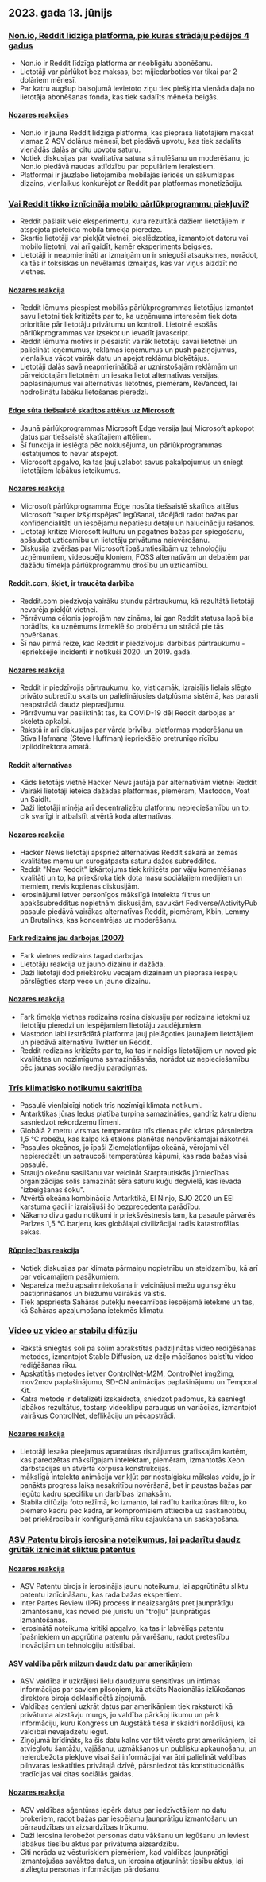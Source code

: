 

<CallToAction />

<Steps>

## 2023. gada 13. jūnijs

### [Non.io, Reddit līdzīga platforma, pie kuras strādāju pēdējos 4 gadus](https://non.io)

- Non.io ir Reddit līdzīga platforma ar neobligātu abonēšanu.
- Lietotāji var pārlūkot bez maksas, bet mijiedarboties var tikai par 2 dolāriem mēnesī.
- Par katru augšup balsojumā ievietoto ziņu tiek piešķirta vienāda daļa no lietotāja abonēšanas fonda, kas tiek sadalīts mēneša beigās.

#### [Nozares reakcijas](http://news.ycombinator.com/item?id=36296695)

- Non.io ir jauna Reddit līdzīga platforma, kas pieprasa lietotājiem maksāt vismaz 2 ASV dolārus mēnesī, bet piedāvā upvotu, kas tiek sadalīts vienādās daļās ar citu upvotu saturu.
- Notiek diskusijas par kvalitatīva satura stimulēšanu un moderēšanu, jo Non.io piedāvā naudas atlīdzību par populāriem ierakstiem.
- Platformai ir jāuzlabo lietojamība mobilajās ierīcēs un sākumlapas dizains, vienlaikus konkurējot ar Reddit par platformas monetizāciju.

### [Vai Reddit tikko iznīcināja mobilo pārlūkprogrammu piekļuvi?](https://reddit.com/r/help/comments/135tly1/helpdid_reddit_just_destroy_mobile_browser_access/)

- Reddit pašlaik veic eksperimentu, kura rezultātā dažiem lietotājiem ir atspējota pieteiktā mobilā tīmekļa pieredze.
- Skartie lietotāji var piekļūt vietnei, pieslēdzoties, izmantojot datoru vai mobilo lietotni, vai arī gaidīt, kamēr eksperiments beigsies.
- Lietotāji ir neapmierināti ar izmaiņām un ir snieguši atsauksmes, norādot, ka tās ir toksiskas un nevēlamas izmaiņas, kas var viņus aizdzīt no vietnes.

#### [Nozares reakcija](http://news.ycombinator.com/item?id=36287411)

- Reddit lēmums piespiest mobilās pārlūkprogrammas lietotājus izmantot savu lietotni tiek kritizēts par to, ka uzņēmuma interesēm tiek dota prioritāte pār lietotāju privātumu un kontroli. Lietotnē esošās pārlūkprogrammas var izsekot un ievadīt javascript.
- Reddit lēmuma motīvs ir piesaistīt vairāk lietotāju savai lietotnei un palielināt ieņēmumus, reklāmas ieņēmumus un push paziņojumus, vienlaikus vācot vairāk datu un apejot reklāmu bloķētājus.
- Lietotāji dalās savā neapmierinātībā ar uznirstošajām reklāmām un pārveidotajām lietotnēm un iesaka lietot alternatīvas versijas, paplašinājumus vai alternatīvas lietotnes, piemēram, ReVanced, lai nodrošinātu labāku lietošanas pieredzi.

#### [Edge sūta tiešsaistē skatītos attēlus uz Microsoft](https://www.neowin.net/news/edge-sends-images-you-view-online-to-microsoft-here-is-how-to-disable-that/)

- Jaunā pārlūkprogrammas Microsoft Edge versija ļauj Microsoft apkopot datus par tiešsaistē skatītajiem attēliem.
- Šī funkcija ir ieslēgta pēc noklusējuma, un pārlūkprogrammas iestatījumos to nevar atspējot.
- Microsoft apgalvo, ka tas ļauj uzlabot savus pakalpojumus un sniegt lietotājiem labākus ieteikumus.

#### [Nozares reakcija](http://news.ycombinator.com/item?id=36295364)

- Microsoft pārlūkprogramma Edge nosūta tiešsaistē skatītos attēlus Microsoft "super izšķirtspējas" iegūšanai, tādējādi radot bažas par konfidencialitāti un iespējamu nepatiesu detaļu un halucināciju rašanos.
- Lietotāji kritizē Microsoft kultūru un pagātnes bažas par spiegošanu, apšaubot uzticamību un lietotāju privātuma neievērošanu.
- Diskusija izvēršas par Microsoft īpašumtiesībām uz tehnoloģiju uzņēmumiem, videospēļu kloniem, FOSS alternatīvām un debatēm par dažādu tīmekļa pārlūkprogrammu drošību un uzticamību.

#### Reddit.com, šķiet, ir traucēta darbība

- Reddit.com piedzīvoja vairāku stundu pārtraukumu, kā rezultātā lietotāji nevarēja piekļūt vietnei.
- Pārrāvuma cēlonis joprojām nav zināms, lai gan Reddit statusa lapā bija norādīts, ka uzņēmums izmeklē šo problēmu un strādā pie tās novēršanas.
- Šī nav pirmā reize, kad Reddit ir piedzīvojusi darbības pārtraukumu - iepriekšējie incidenti ir notikuši 2020. un 2019. gadā.

#### [Nozares reakcija](http://news.ycombinator.com/item?id=36294244)

- Reddit ir piedzīvojis pārtraukumu, ko, visticamāk, izraisījis lielais slēgto privāto subredītu skaits un palielinājusies datplūsma sistēmā, kas parasti neapstrādā daudz pieprasījumu.
- Pārrāvumu var pasliktināt tas, ka COVID-19 dēļ Reddit darbojas ar skeleta apkalpi.
- Rakstā ir arī diskusijas par vārda brīvību, platformas moderēšanu un Stīva Hafmana (Steve Huffman) iepriekšējo pretrunīgo rīcību izpilddirektora amatā.

#### Reddit alternatīvas

- Kāds lietotājs vietnē Hacker News jautāja par alternatīvām vietnei Reddit
- Vairāki lietotāji ieteica dažādas platformas, piemēram, Mastodon, Voat un SaidIt.
- Daži lietotāji minēja arī decentralizētu platformu nepieciešamību un to, cik svarīgi ir atbalstīt atvērtā koda alternatīvas.

#### [Nozares reakcija](http://news.ycombinator.com/item?id=36293789)

- Hacker News lietotāji apspriež alternatīvas Reddit sakarā ar zemas kvalitātes memu un surogātpasta saturu dažos subreddītos.
- Reddit "New Reddit" izkārtojums tiek kritizēts par vāju komentēšanas kvalitāti un to, ka priekšroka tiek dota masu sociālajiem medijiem un memiem, nevis kopienas diskusijām.
- Ierosinājumi ietver personīgos mākslīgā intelekta filtrus un apakšsubredditus nopietnām diskusijām, savukārt Fediverse/ActivityPub pasaule piedāvā vairākas alternatīvas Reddit, piemēram, Kbin, Lemmy un Brutalinks, kas koncentrējas uz moderēšanu.

#### [Fark redizains jau darbojas (2007)](https://www.fark.com/comments/2762299/Fark-site-redesign-is-now-live-Hope-nothing-breaks-were-all-out-drinking)

- Fark vietnes redizains tagad darbojas
- Lietotāju reakcija uz jauno dizainu ir dažāda.
- Daži lietotāji dod priekšroku vecajam dizainam un pieprasa iespēju pārslēgties starp veco un jauno dizainu.

#### [Nozares reakcija](http://news.ycombinator.com/item?id=36288886)

- Fark tīmekļa vietnes redizains rosina diskusiju par redizaina ietekmi uz lietotāju pieredzi un iespējamiem lietotāju zaudējumiem.
- Mastodon labi izstrādātā platforma ļauj pielāgoties jaunajiem lietotājiem un piedāvā alternatīvu Twitter un Reddit.
- Reddit redizains kritizēts par to, ka tas ir naidīgs lietotājiem un noved pie kvalitātes un nozīmīguma samazināšanās, norādot uz nepieciešamību pēc jaunas sociālo mediju paradigmas.

### [Trīs klimatisko notikumu sakritība](https://climatecasino.net/2023/06/wtf-is-happening-an-overview/)

- Pasaulē vienlaicīgi notiek trīs nozīmīgi klimata notikumi.
- Antarktikas jūras ledus platība turpina samazināties, gandrīz katru dienu sasniedzot rekordzemu līmeni.
- Globālā 2 metru virsmas temperatūra trīs dienas pēc kārtas pārsniedza 1,5 °C robežu, kas kalpo kā etalons planētas nenovēršamajai nākotnei.
- Pasaules okeānos, jo īpaši Ziemeļatlantijas okeānā, vērojami vēl nepieredzēti un satraucoši temperatūras kāpumi, kas rada bažas visā pasaulē.
- Straujo okeānu sasilšanu var veicināt Starptautiskās jūrniecības organizācijas solis samazināt sēra saturu kuģu degvielā, kas ievada "izbeigšanās šoku".
- Atvērtā okeāna kombinācija Antarktikā, El Ninjo, SJO 2020 un EEI karstuma gadi ir izraisījuši šo bezprecedenta parādību.
- Nākamo divu gadu notikumi ir priekšvēstnesis tam, ka pasaule pārvarēs Parīzes 1,5 °C barjeru, kas globālajai civilizācijai radīs katastrofālas sekas.

#### [Rūpniecības reakcija](http://news.ycombinator.com/item?id=36295136)

- Notiek diskusijas par klimata pārmaiņu nopietnību un steidzamību, kā arī par veicamajiem pasākumiem.
- Nepareiza mežu apsaimniekošana ir veicinājusi mežu ugunsgrēku pastiprināšanos un biežumu vairākās valstīs.
- Tiek apspriesta Sahāras putekļu neesamības iespējamā ietekme un tas, kā Sahāras apzaļumošana ietekmēs klimatu.

### [Video uz video ar stabilu difūziju](https://stable-diffusion-art.com/video-to-video/)

- Rakstā sniegtas soli pa solim aprakstītas padziļinātas video rediģēšanas metodes, izmantojot Stable Diffusion, uz dziļo mācīšanos balstītu video rediģēšanas rīku.
- Apskatītās metodes ietver ControlNet-M2M, ControlNet img2img, mov2mov paplašinājumu, SD-CN animācijas paplašinājumu un Temporal Kit.
- Katra metode ir detalizēti izskaidrota, sniedzot padomus, kā sasniegt labākos rezultātus, tostarp videoklipu paraugus un variācijas, izmantojot vairākus ControlNet, deflikāciju un pēcapstrādi.

#### [Nozares reakcija](http://news.ycombinator.com/item?id=36288294)

- Lietotāji iesaka pieejamus aparatūras risinājumus grafiskajām kartēm, kas paredzētas mākslīgajam intelektam, piemēram, izmantotās Xeon darbstacijas un atvērtā korpusa konstrukcijas.
- mākslīgā intelekta animācija var kļūt par nostalģisku mākslas veidu, jo ir panākts progress laika nesakritību novēršanā, bet ir paustas bažas par iegūto kadru specifiku un darbības izmaksām.
- Stabila difūzija foto režīmā, ko izmanto, lai radītu karikatūras filtru, ko piemēro kadru pēc kadra, ar kompromisiem attiecībā uz saskaņotību, bet priekšrocība ir konfigurējamā rīku sajaukšana un saskaņošana.

### [ASV Patentu birojs ierosina noteikumus, lai padarītu daudz grūtāk iznīcināt sliktus patentus](https://www.techdirt.com/2023/06/08/us-patent-office-proposes-rule-to-make-it-much-harder-to-kill-bad-patents/)

#### [Nozares reakcija](http://news.ycombinator.com/item?id=36300958)

- ASV Patentu birojs ir ierosinājis jaunu noteikumu, lai apgrūtinātu sliktu patentu iznīcināšanu, kas rada bažas ekspertiem.
- Inter Partes Review (IPR) process ir neaizsargāts pret ļaunprātīgu izmantošanu, kas noved pie juristu un "troļļu" ļaunprātīgas izmantošanas.
- Ierosinātā noteikuma kritiķi apgalvo, ka tas ir labvēlīgs patentu īpašniekiem un apgrūtina patentu pārvarēšanu, radot pretestību inovācijām un tehnoloģiju attīstībai.

#### [ASV valdība pērk milzum daudz datu par amerikāņiem](https://www.wired.com/story/odni-commercially-available-information-report/)

- ASV valdība ir uzkrājusi lielu daudzumu sensitīvas un intīmas informācijas par saviem pilsoņiem, kā atklāts Nacionālās izlūkošanas direktora biroja deklasificētā ziņojumā.
- Valdības centieni uzkrāt datus par amerikāņiem tiek raksturoti kā privātuma aizstāvju murgs, jo valdība pārkāpj likumu un pērk informāciju, kuru Kongress un Augstākā tiesa ir skaidri norādījusi, ka valdībai nevajadzētu iegūt.
- Ziņojumā brīdināts, ka šis datu kalns var tikt vērsts pret amerikāņiem, lai atvieglotu šantāžu, vajāšanu, uzmākšanos un publisku apkaunošanu, un neierobežota piekļuve visai šai informācijai var ātri palielināt valdības pilnvaras ieskatīties privātajā dzīvē, pārsniedzot tās konstitucionālās tradīcijas vai citas sociālās gaidas.

#### [Nozares reakcija](http://news.ycombinator.com/item?id=36300410)

- ASV valdības aģentūras iepērk datus par iedzīvotājiem no datu brokeriem, radot bažas par iespējamu ļaunprātīgu izmantošanu un pārraudzības un aizsardzības trūkumu.
- Daži ierosina ierobežot personas datu vākšanu un iegūšanu un ieviest labākus tiesību aktus par privātuma aizsardzību.
- Citi norāda uz vēsturiskiem piemēriem, kad valdības ļaunprātīgi izmantojušas savāktos datus, un ierosina atjaunināt tiesību aktus, lai aizliegtu personas informācijas pārdošanu.

</Steps>
